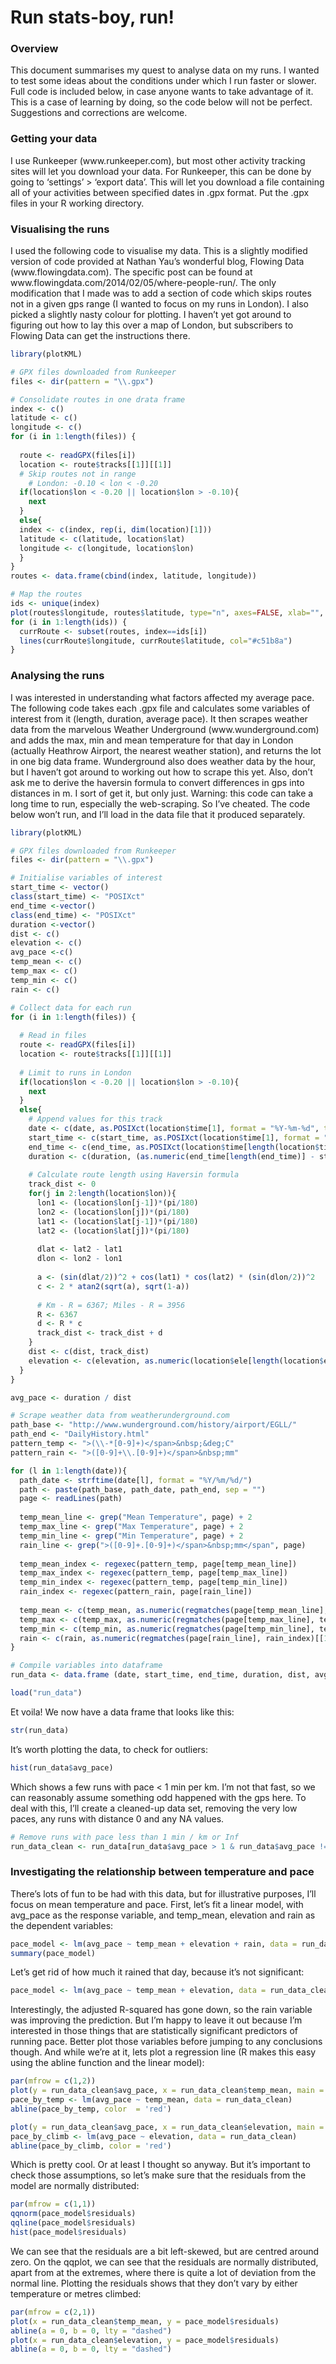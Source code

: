 Run stats-boy, run!
========================================================

### Overview

This document summarises my quest to analyse data on my runs. I wanted to test some ideas about the conditions under which I run faster or slower. Full code is included below, in case anyone wants to take advantage of it. This is a case of learning by doing, so the code below will not be perfect. Suggestions and corrections are welcome.

### Getting your data

I use Runkeeper (www.runkeeper.com), but most other activity tracking sites will let you download your data. For Runkeeper, this can be done by going to 'settings' > 'export data'. This will let you download a file containing all of your activities between specified dates in .gpx format. Put the .gpx files in your R working directory.

### Visualising the runs

I used the following code to visualise my data. This is a slightly modified version of code provided at Nathan Yau's wonderful blog, Flowing Data (www.flowingdata.com). The specific post can be found at www.flowingdata.com/2014/02/05/where-people-run/. The only modification that I made was to add a section of code which skips routes not in a given gps range (I wanted to focus on my runs in London). I also picked a slightly nasty colour for plotting. I haven't yet got around to figuring out how to lay this over a map of London, but subscribers to Flowing Data can get the instructions there.

```r
library(plotKML)

# GPX files downloaded from Runkeeper
files <- dir(pattern = "\\.gpx")

# Consolidate routes in one drata frame
index <- c()
latitude <- c()
longitude <- c()
for (i in 1:length(files)) {
  
  route <- readGPX(files[i])
  location <- route$tracks[[1]][[1]]
  # Skip routes not in range 
    # London: -0.10 < lon < -0.20 
  if(location$lon < -0.20 || location$lon > -0.10){
    next
  }
  else{
  index <- c(index, rep(i, dim(location)[1]))
  latitude <- c(latitude, location$lat)
  longitude <- c(longitude, location$lon)
  }
}
routes <- data.frame(cbind(index, latitude, longitude))

# Map the routes
ids <- unique(index)
plot(routes$longitude, routes$latitude, type="n", axes=FALSE, xlab="", ylab="", main="", asp=1)
for (i in 1:length(ids)) {
  currRoute <- subset(routes, index==ids[i])
  lines(currRoute$longitude, currRoute$latitude, col="#c51b8a")
}
```

### Analysing the runs

I was interested in understanding what factors affected my average pace. The following code takes each .gpx file and calculates some variables of interest from it (length, duration, average pace). It then scrapes weather data from the marvelous Weather Underground (www.wunderground.com) and adds the max, min and mean temperature for that day in London (actually Heathrow Airport, the nearest weather station), and returns the lot in one big data frame. Wunderground also does weather data by the hour, but I haven't got around to working out how to scrape this yet. Also, don't ask me to derive the haversin formula to convert differences in gps into distances in m. I sort of get it, but only just. Warning: this code can take a long time to run, especially the web-scraping. So I've cheated. The code below won't run, and I'll load in the data file that it  produced separately.

```r
library(plotKML)

# GPX files downloaded from Runkeeper
files <- dir(pattern = "\\.gpx")

# Initialise variables of interest
start_time <- vector()
class(start_time) <- "POSIXct"
end_time <-vector()
class(end_time) <- "POSIXct"
duration <-vector()
dist <- c()
elevation <- c()
avg_pace <-c()
temp_mean <- c()
temp_max <- c()
temp_min <- c()
rain <- c()

# Collect data for each run
for (i in 1:length(files)) {
  
  # Read in files
  route <- readGPX(files[i])
  location <- route$tracks[[1]][[1]]
  
  # Limit to runs in London
  if(location$lon < -0.20 || location$lon > -0.10){
    next
  }
  else{
    # Append values for this track
    date <- c(date, as.POSIXct(location$time[1], format = "%Y-%m-%d", tz = "GMT"))
    start_time <- c(start_time, as.POSIXct(location$time[1], format = "%Y-%m-%dT%H:%M:%S", tz = "GMT"))
    end_time <- c(end_time, as.POSIXct(location$time[length(location$time)], format = "%Y-%m-%dT%H:%M:%S", tz = "GMT"))
    duration <- c(duration, (as.numeric(end_time[length(end_time)] - start_time[length(start_time)])))
    
    # Calculate route length using Haversin formula
    track_dist <- 0
    for(j in 2:length(location$lon)){
      lon1 <- (location$lon[j-1])*(pi/180)
      lon2 <- (location$lon[j])*(pi/180)
      lat1 <- (location$lat[j-1])*(pi/180)
      lat2 <- (location$lat[j])*(pi/180)
      
      dlat <- lat2 - lat1
      dlon <- lon2 - lon1
      
      a <- (sin(dlat/2))^2 + cos(lat1) * cos(lat2) * (sin(dlon/2))^2
      c <- 2 * atan2(sqrt(a), sqrt(1-a))
      
      # Km - R = 6367; Miles - R = 3956
      R <- 6367
      d <- R * c
      track_dist <- track_dist + d
    }
    dist <- c(dist, track_dist)
    elevation <- c(elevation, as.numeric(location$ele[length(location$ele)]) - as.numeric(location$ele[1]))
  }
}

avg_pace <- duration / dist

# Scrape weather data from weatherunderground.com
path_base <- "http://www.wunderground.com/history/airport/EGLL/"
path_end <- "DailyHistory.html"
pattern_temp <- ">(\\-*[0-9]+)</span>&nbsp;&deg;C"
pattern_rain <- ">([0-9]+\\.[0-9]+)</span>&nbsp;mm"

for (l in 1:length(date)){
  path_date <- strftime(date[l], format = "%Y/%m/%d/")
  path <- paste(path_base, path_date, path_end, sep = "")
  page <- readLines(path) 
  
  temp_mean_line <- grep("Mean Temperature", page) + 2
  temp_max_line <- grep("Max Temperature", page) + 2
  temp_min_line <- grep("Min Temperature", page) + 2
  rain_line <- grep(">([0-9]+.[0-9]+)</span>&nbsp;mm</span", page)
  
  temp_mean_index <- regexec(pattern_temp, page[temp_mean_line])
  temp_max_index <- regexec(pattern_temp, page[temp_max_line])
  temp_min_index <- regexec(pattern_temp, page[temp_min_line])
  rain_index <- regexec(pattern_rain, page[rain_line])
  
  temp_mean <- c(temp_mean, as.numeric(regmatches(page[temp_mean_line], temp_mean_index)[[1]][2]))
  temp_max <- c(temp_max, as.numeric(regmatches(page[temp_max_line], temp_max_index)[[1]][2]))
  temp_min <- c(temp_min, as.numeric(regmatches(page[temp_min_line], temp_min_index)[[1]][2]))
  rain <- c(rain, as.numeric(regmatches(page[rain_line], rain_index)[[1]][2]))
}

# Compile variables into dataframe
run_data <- data.frame (date, start_time, end_time, duration, dist, avg_pace, elevation, temp_mean, temp_max, temp_min, rain)
```

```r
load("run_data")
```

Et voila! We now have a data frame that looks like this:

```r
str(run_data)
```

It's worth plotting the data, to check for outliers:

```r
hist(run_data$avg_pace)
```

Which shows a few runs with pace < 1 min per km. I'm not that fast, so we can reasonably assume something odd happened with the gps here. To deal with this, I'll create a cleaned-up data set, removing the very low paces, any runs with distance 0 and any NA values. 

```r
# Remove runs with pace less than 1 min / km or Inf
run_data_clean <- run_data[run_data$avg_pace > 1 & run_data$avg_pace != Inf,] 
```

### Investigating the relationship between temperature and pace

There's lots of fun to be had with this data, but for illustrative purposes, I'll focus on mean temperature and pace. First, let's fit a linear model, with avg_pace as the response variable, and temp_mean, elevation and rain as the dependent variables:

```r
pace_model <- lm(avg_pace ~ temp_mean + elevation + rain, data = run_data_clean)
summary(pace_model)
```

Let's get rid of how much it rained that day, because it's not significant:

```r
pace_model <- lm(avg_pace ~ temp_mean + elevation, data = run_data_clean)
```

Interestingly, the adjusted R-squared has gone down, so the rain variable was improving the prediction. But I'm happy to leave it out because I'm interested in those things that are statistically significant predictors of running pace. Better plot those variables before jumping to any conclusions though. And while we're at it, lets plot a regression line (R makes this easy using the abline function and the linear model):

```r
par(mfrow = c(1,2))
plot(y = run_data_clean$avg_pace, x = run_data_clean$temp_mean, main = "Average pace by temperature", ylab = "Average pace (min/km)", xlab = "Daily average temperature (deg C)")
pace_by_temp <- lm(avg_pace ~ temp_mean, data = run_data_clean)
abline(pace_by_temp, color  = 'red')

plot(y = run_data_clean$avg_pace, x = run_data_clean$elevation, main = "Average pace by climb", ylab = "Average pace (min/km)", xlab = "Climb (m)")
pace_by_climb <- lm(avg_pace ~ elevation, data = run_data_clean)
abline(pace_by_climb, color = 'red')
```

Which is pretty cool. Or at least I thought so anyway. But it's important to check those assumptions, so let's make sure that the residuals from the model are normally distributed:

```r
par(mfrow = c(1,1))
qqnorm(pace_model$residuals)
qqline(pace_model$residuals)
hist(pace_model$residuals)
```

We can see that the residuals are a bit left-skewed, but are centred around zero. On the qqplot, we can see that the residuals are normally distributed, apart from at the extremes, where there is quite a lot of deviation from the normal line. Plotting the residuals shows that they don't vary by either temperature or metres climbed:

```r
par(mfrow = c(2,1))
plot(x = run_data_clean$temp_mean, y = pace_model$residuals)
abline(a = 0, b = 0, lty = "dashed")
plot(x = run_data_clean$elevation, y = pace_model$residuals)
abline(a = 0, b = 0, lty = "dashed")
```

